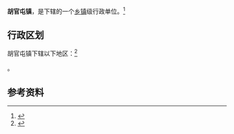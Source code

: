 {{中国乡级行政区|37/14/25/107/000}}

'''胡官屯镇'''，是{{PRC admin/fullname|37/14/25/107/000|3}}下辖的一个[[乡镇|乡镇]]级行政单位。<ref>{{PRC admin/ref sgc|{{PRC admin/parent|37/14/25/107/000}}}}</ref>

== 行政区划 ==

胡官屯镇下辖以下地区：<ref>{{PRC admin/ref sgc|37/14/25/107/000}}</ref>

{{PRC admin/children|37/14/25/107/000}}。

== 参考资料 ==

{{reflist}}

{{行政区划小作品}}
{{PRC admin/navcat|37/14/25/107/000}}